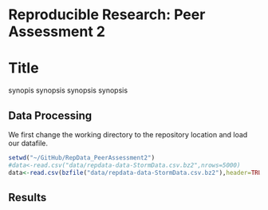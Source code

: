 # Reproducible Research: Peer Assessment 2
# Title

synopis synopsis
synopsis synopsis

## Data Processing
We first change the working directory to the repository location and load our datafile.

```r
setwd("~/GitHub/RepData_PeerAssessment2")
#data<-read.csv("data/repdata-data-StormData.csv.bz2",nrows=5000)
data<-read.csv(bzfile("data/repdata-data-StormData.csv.bz2"),header=TRUE)
```

## Results
